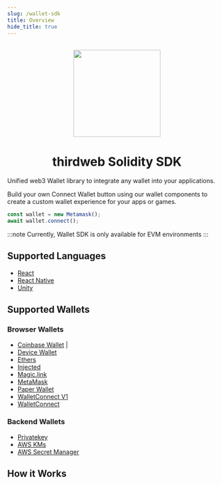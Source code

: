 ```yaml
---
slug: /wallet-sdk
title: Overview
hide_title: true
---
```


<p align="center">
  <br />
  <a href="https://thirdweb.com">
    <img
      src="https://github.com/thirdweb-dev/js/blob/main/packages/sdk/logo.svg?raw=true"
      width="200"
      alt=""
    />
  </a>
  <br />
</p>
<h1 align="center">thirdweb Solidity SDK</h1>

Unified web3 Wallet library to integrate any wallet into your applications.

Build your own Connect Wallet button using our wallet components to create a custom wallet experience for your apps or games.

```ts
const wallet = new Metamask();
await wallet.connect();
```

:::note
Currently, Wallet SDK is only available for EVM environments
:::

## Supported Languages

- [React](/react)
- [React Native](/react-native)
- [Unity](/unity)

## Supported Wallets 

### Browser Wallets

- [Coinbase Wallet](/wallet-sdk/coinbase-wallet)                                                                               |
- [Device Wallet](/wallet-sdk/device-wallet)
- [Ethers](/wallet-sdk/ethers)
- [Injected](/wallet-sdk/injected)
- [Magic.link](/wallet-sdk/magic-link)
- [MetaMask](/wallet-sdk/metamask)
- [Paper Wallet](/wallet-sdk/paper-wallet)
- [WalletConnect V1](/wallet-sdk/walletconnect-1)
- [WalletConnect](/wallet-sdk/walletconnect)

### Backend Wallets

- [Privatekey](/wallet-sdk/privatekey)
- [AWS KMs](/wallet-sdk/aws-kms)
- [AWS Secret Manager](/wallet-sdk/aws-secret-manager)

## How it Works
